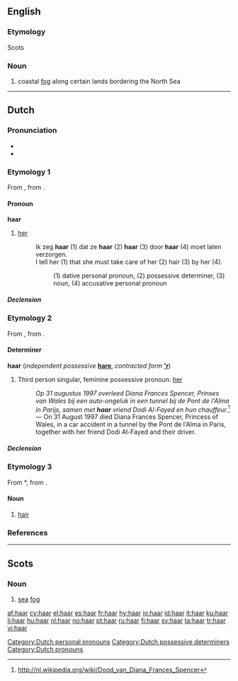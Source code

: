 {{also|Haar}}
==English==
{{wikipedia}}
===Etymology===
Scots

===Noun===
{{en-noun|?}}
# coastal [[fog]] along certain lands bordering the North Sea

----
==Dutch==
===Pronunciation===
* {{IPA|/ɦaːr/|lang=nl}}
* {{audio|Nl-haar.ogg|audio}}

===Etymology 1===
From {{etyl|odt|nl}} {{term|hira|lang=odt}}, from {{proto|Germanic|hezōi|lang=nl}}.

====Pronoun====
'''haar''' {{f}} {{context|personal|lang=nl}}

# [[her]]
#: Ik zeg '''haar''' (1) dat ze '''haar''' (2) '''haar''' (3) door '''haar''' (4) moet laten verzorgen.
#: I tell her (1) that she must take care of her (2) hair (3) by her (4).
#:: (1) dative personal pronoun, (2) possessive determiner, (3) noun, (4) accusative personal pronoun

=====Declension=====
{{nl-decl-personal pronouns}}

===Etymology 2===
From {{etyl|odt|nl}} {{term|hira|lang=odt}}, from {{proto|Germanic|hezōz|lang=nl}}.

====Determiner====
'''haar''' {{f}} {{context|dependent possessive}} (''independent possessive'' '''[[hare]]''', ''contracted form'' '''[['r]]''')
# Third person singular, feminine possessive pronoun: [[her]]
#: ''Op 31 augustus 1997 overleed Diana Frances Spencer, Prinses van Wales bij een auto-ongeluk in een tunnel bij de Pont de l'Alma in Parijs, samen met <b>haar</b> vriend Dodi Al-Fayed en hun chauffeur.''<ref>http://nl.wikipedia.org/wiki/Dood_van_Diana_Frances_Spencer</ref> &mdash; On 31 August 1997 died Diana Frances Spencer, Princess of Wales, in a car accident in a tunnel by the Pont de l'Alma in Paris, together with her friend Dodi Al-Fayed and their driver.

=====Declension=====
{{nl-decl-personal pronouns}}

===Etymology 3===
From {{etyl|odt|nl}} *{{term||hār|lang=odt}}, from {{proto|Germanic|hēran|lang=nl}}.

====Noun====
{{nl-noun|g=n|haren|haartje}}

# [[hair]]

===References===
<references/>

[[Category:Dutch personal pronouns]]
[[Category:Dutch possessive determiners]]
[[Category:Dutch pronouns]]

----

==Scots==

===Noun===
{{sco-noun|-}}

# [[sea]] [[fog]]

[[af:haar]]
[[cy:haar]]
[[el:haar]]
[[es:haar]]
[[fr:haar]]
[[hy:haar]]
[[io:haar]]
[[id:haar]]
[[it:haar]]
[[ku:haar]]
[[li:haar]]
[[hu:haar]]
[[nl:haar]]
[[no:haar]]
[[pt:haar]]
[[ru:haar]]
[[fi:haar]]
[[sv:haar]]
[[ta:haar]]
[[tr:haar]]
[[vi:haar]]